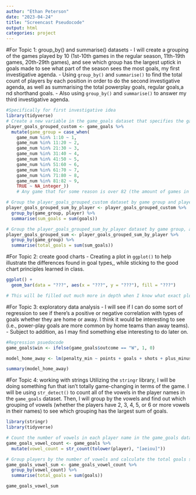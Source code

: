 ```yaml
---
author: "Ethan Peterson"
date: "2023-04-24"
title: "Screencast Pseudocode"
output: html
categories: project
---
```


#For Topic 1: group_by() and summarise() datasets
- I will create a grouping of the games played by 10 (1st-10th games in the regular season, 11th-19th games, 20th-29th games), and see which group has the largest uptick in goals made to see what part of the season sees the most goals, my first investigative agenda.
- Using `group_by()` and `summarise()` to find the total count of players by each position in order to do the second investigative agenda, as well as summarising the total powerplay goals, regular goals,a nd shorthand goals.
- Also using `group_by()` and `summarise()` to answer my third investigative agenda.
```r
#Specifically for first investigative idea
library(tidyverse)
# Create a new variable in the game_goals dataset that specifies the game group
player_goals_grouped_custom <- game_goals %>%
  mutate(game_group = case_when(
    game_num %in% 1:10 ~ 1,
    game_num %in% 11:20 ~ 2,
    game_num %in% 21:30 ~ 3,
    game_num %in% 31:40 ~ 4,
    game_num %in% 41:50 ~ 5,
    game_num %in% 51:60 ~ 6,
    game_num %in% 61:70 ~ 7,
    game_num %in% 71:80 ~ 8,
    game_num %in% 81:82 ~ 9,
    TRUE ~ NA_integer_)) 
    # Any game that for some reason is over 82 (the amount of games in a season) is given NA.

# Group the player_goals_grouped_custom dataset by game group and player, calculating the sum of goals for each group
player_goals_grouped_sum_by_player <- player_goals_grouped_custom %>%
  group_by(game_group, player) %>%
  summarise(sum_goals = sum(goals))

# Group the player_goals_grouped_sum_by_player dataset by game group, and calculate the sum of sum_goals for each group
player_goals_grouped_sum <- player_goals_grouped_sum_by_player %>%
  group_by(game_group) %>%
  summarise(total_goals = sum(sum_goals))
```


#For Topic 2: create good charts
- Creating a plot in `ggplot()` to help illustrate the differences found in goal types,, while sticking to the good chart principles learned in class.
```r
ggplot() +
  geom_bar(data = "???", aes(x = "???", y = "???"), fill = "???")

# This will be filled out much more in depth when I know what exact plots to make for each above
```


#For Topic 3: exploratory data analysis
- I will see if I can do some sort of regression to see if there's a positive or negative correlation with types of goals whether they are home or away. I think it would be interesting to see (i.e., power-play goals are more common by home teams than away teams).
- Subject to addition, as I may find something else interesting to do later on.
```r
#Regression psuedocode
game_goals$win <- ifelse(game_goals$outcome == "W", 1, 0)

model_home_away <- lm(penalty_min ~ points + goals + shots + plus_minus + win, data = na.omit(game_goals))

summary(model_home_away)
```


#For Topic 4: working with strings
Utilizing the `stringr` library, I will be doing something fun that isn't totally game-changing in terms of the game. I will be using `str_detect()` to count all of the vowels in the player names in the `game_goals` dataset. Then, I will group by the vowels and find out which grouping of vowels (whether the players have 2, 3, 4, 5, or 6 or more vowels in their names) to see which grouping has the largest sum of goals.

```r
library(stringr)
library(tidyverse)

# Count the number of vowels in each player name in the game_goals dataset
game_goals_vowel_count <- game_goals %>%
  mutate(vowel_count = str_count(tolower(player), "[aeiou]"))

# Group players by the number of vowels and calculate the total goals scored for each group
game_goals_vowel_sum <- game_goals_vowel_count %>%
  group_by(vowel_count) %>%
  summarise(total_goals = sum(goals))

game_goals_vowel_sum
```

